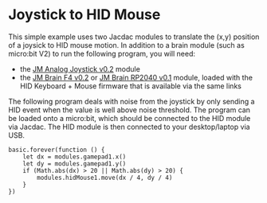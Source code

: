 # Joystick to HID Mouse

This simple example uses two Jacdac modules to translate the (x,y)
position of a joysick to HID mouse motion. In addition to a brain
module (such as micro:bit V2) to run the following program, you will
need:
- the [JM Analog Joystick v0.2](/devices/microsoft/research/jmanalogjoystick44v02) module
- the [JM Brain F4 v0.2](/devices/microsoft/research/jmbrainf441v02) or [JM Brain RP2040 v0.1](/devices/microsoft/research/jmbrainrp204059v01) module,
  loaded with the HID Keyboard + Mouse firmware that is available via the same links
  
The following program deals with noise from the joystick by only sending
a HID event when the value is well above noise threshold. The program can be loaded 
onto a micro:bit, which should be connected to the HID module via
Jacdac. The HID module is then connected to your desktop/laptop via USB. 

```blocks
basic.forever(function () {
    let dx = modules.gamepad1.x()
    let dy = modules.gamepad1.y()
    if (Math.abs(dx) > 20 || Math.abs(dy) > 20) {
        modules.hidMouse1.move(dx / 4, dy / 4)
    }
})
```
